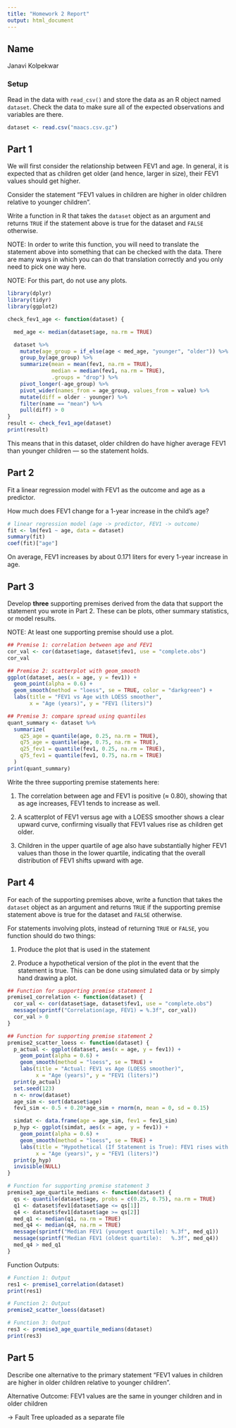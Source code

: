 ```yaml
---
title: "Homework 2 Report"
output: html_document
---
```


## Name

Janavi Kolpekwar

### Setup

Read in the data with `read_csv()` and store the data as an R object named `dataset`. Check the data to make sure all of the expected observations and variables are there.


```r
dataset <- read.csv("maacs.csv.gz")
```

## Part 1

We will first consider the relationship between FEV1 and age. In general, it is expected that as children get older (and hence, larger in size), their FEV1 values should get higher. 

Consider the statement "FEV1 values in children are higher in older children relative to younger children". 

Write a function in R that takes the `dataset` object as an argument and returns `TRUE` if the statement above is true for the dataset and `FALSE` otherwise. 

NOTE: In order to write this function, you will need to translate the statement above into something that can be checked with the data. There are many ways in which you can do that translation correctly and you only need to pick one way here. 

NOTE: For this part, do not use any plots.

```r
library(dplyr)
library(tidyr)
library(ggplot2)

```

```r
check_fev1_age <- function(dataset) {

  med_age <- median(dataset$age, na.rm = TRUE)

  dataset %>%
    mutate(age_group = if_else(age < med_age, "younger", "older")) %>%
    group_by(age_group) %>%
    summarize(mean = mean(fev1, na.rm = TRUE),
              median = median(fev1, na.rm = TRUE),
              .groups = "drop") %>%
    pivot_longer(-age_group) %>%
    pivot_wider(names_from = age_group, values_from = value) %>%
    mutate(diff = older - younger) %>%
    filter(name == "mean") %>%
    pull(diff) > 0
}
result <- check_fev1_age(dataset)
print(result)

```
This means that in this dataset, older children do have higher average FEV1 than younger children — so the statement holds.


## Part 2

Fit a linear regression model with FEV1 as the outcome and age as a predictor.

How much does FEV1 change for a 1-year increase in the child's age? 

```r
# linear regression model (age -> predictor, FEV1 -> outcome)
fit <- lm(fev1 ~ age, data = dataset)
summary(fit)
coef(fit)["age"]
```
On average, FEV1 increases by about 0.171 liters for every 1-year increase in age.

## Part 3

Develop **three** supporting premises derived from the data that support the statement you wrote in Part 2. These can be plots, other summary statistics, or model results.

NOTE: At least one supporting premise should use a plot.

```r
## Premise 1: correlation between age and FEV1
cor_val <- cor(dataset$age, dataset$fev1, use = "complete.obs")
cor_val

## Premise 2: scatterplot with geom_smooth
ggplot(dataset, aes(x = age, y = fev1)) +
  geom_point(alpha = 0.6) +
  geom_smooth(method = "loess", se = TRUE, color = "darkgreen") +
  labs(title = "FEV1 vs Age with LOESS smoother",
       x = "Age (years)", y = "FEV1 (liters)")

## Premise 3: compare spread using quantiles
quant_summary <- dataset %>%
  summarize(
    q25_age = quantile(age, 0.25, na.rm = TRUE),
    q75_age = quantile(age, 0.75, na.rm = TRUE),
    q25_fev1 = quantile(fev1, 0.25, na.rm = TRUE),
    q75_fev1 = quantile(fev1, 0.75, na.rm = TRUE)
  )
print(quant_summary)

```


Write the three supporting premise statements here:

1. The correlation between age and FEV1 is positive (≈ 0.80), showing that as age increases, FEV1 tends to increase as well.

2. A scatterplot of FEV1 versus age with a LOESS smoother shows a clear upward curve, confirming visually that FEV1 values rise as children get older.

3. Children in the upper quartile of age also have substantially higher FEV1 values than those in the lower quartile, indicating that the overall distribution of FEV1 shifts upward with age.


## Part 4

For each of the supporting premises above, write a function that takes the `dataset` object as an argument and returns `TRUE` if the supporting premise statement above is true for the dataset and `FALSE` otherwise. 

For statements involving plots, instead of returning `TRUE` or `FALSE`, you function should do two things:

1. Produce the plot that is used in the statement

2. Produce a hypothetical version of the plot in the event that the statement is true. This can be done using simulated data or by simply hand drawing a plot.


```r
## Function for supporting premise statement 1
premise1_correlation <- function(dataset) {
  cor_val <- cor(dataset$age, dataset$fev1, use = "complete.obs")
  message(sprintf("Correlation(age, FEV1) = %.3f", cor_val))
  cor_val > 0
}
```


```r
## Function for supporting premise statement 2
premise2_scatter_loess <- function(dataset) {
  p_actual <- ggplot(dataset, aes(x = age, y = fev1)) +
    geom_point(alpha = 0.6) +
    geom_smooth(method = "loess", se = TRUE) +
    labs(title = "Actual: FEV1 vs Age (LOESS smoother)",
         x = "Age (years)", y = "FEV1 (liters)")
  print(p_actual)
  set.seed(123)
  n <- nrow(dataset)
  age_sim <- sort(dataset$age)                              
  fev1_sim <- 0.5 + 0.20*age_sim + rnorm(n, mean = 0, sd = 0.15) 

  simdat <- data.frame(age = age_sim, fev1 = fev1_sim)
  p_hyp <- ggplot(simdat, aes(x = age, y = fev1)) +
    geom_point(alpha = 0.6) +
    geom_smooth(method = "loess", se = TRUE) +
    labs(title = "Hypothetical (If Statement is True): FEV1 rises with Age",
         x = "Age (years)", y = "FEV1 (liters)")
  print(p_hyp)
  invisible(NULL)
}

```


```r
# Function for supporting premise statement 3
premise3_age_quartile_medians <- function(dataset) {
  qs <- quantile(dataset$age, probs = c(0.25, 0.75), na.rm = TRUE)
  q1 <- dataset$fev1[dataset$age <= qs[1]]
  q4 <- dataset$fev1[dataset$age >= qs[2]]
  med_q1 <- median(q1, na.rm = TRUE)
  med_q4 <- median(q4, na.rm = TRUE)
  message(sprintf("Median FEV1 (youngest quartile): %.3f", med_q1))
  message(sprintf("Median FEV1 (oldest quartile):   %.3f", med_q4))
  med_q4 > med_q1
}

```


Function Outputs:

```r
# Function 1: Output
res1 <- premise1_correlation(dataset)
print(res1)
```

```r
# Function 2: Output
premise2_scatter_loess(dataset)
```

```r
# Function 3: Output
res3 <- premise3_age_quartile_medians(dataset)
print(res3)
```


## Part 5

Describe one alternative to the primary statement "FEV1 values in children are higher in older children relative to younger children". 

Alternative Outcome: 
FEV1 values are the same in younger children and in older children 

-> Fault Tree uploaded as a separate file



